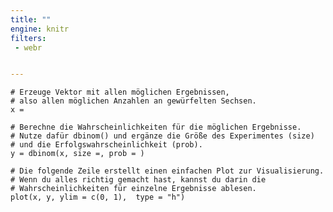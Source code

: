 ```yaml
---
title: ""
engine: knitr
filters:
 - webr


---
```



```webr-r
# Erzeuge Vektor mit allen möglichen Ergebnissen,
# also allen möglichen Anzahlen an gewürfelten Sechsen. 
x = 

# Berechne die Wahrscheinlichkeiten für die möglichen Ergebnisse.
# Nutze dafür dbinom() und ergänze die Größe des Experimentes (size) 
# und die Erfolgswahrscheinlichkeit (prob).
y = dbinom(x, size =, prob = )

# Die folgende Zeile erstellt einen einfachen Plot zur Visualisierung.
# Wenn du alles richtig gemacht hast, kannst du darin die 
# Wahrscheinlichkeiten für einzelne Ergebnisse ablesen.
plot(x, y, ylim = c(0, 1),  type = "h")


```


